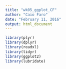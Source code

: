 ```yaml
---
title: "wk05_ggplot_CF"
author: "Caio Faro"
date: "February 11, 2016"
output: html_document
---
```


```r
library(plyr)
library(dplyr)
library(readxl)
library(tidyr)
library(ggplot2)
library(lubridate)
```

